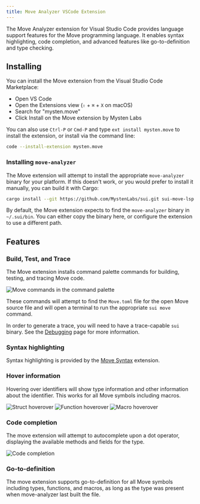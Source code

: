 ```yaml
---
title: Move Analyzer VSCode Extension
---
```


The Move Analyzer extension for Visual Studio Code provides language support features for the Move programming language. It enables syntax highlighting, code completion, and advanced features like go-to-definition and type checking.

## Installing

You can install the Move extension from the Visual Studio Code Marketplace:

- Open VS Code
- Open the Extensions view (`⇧` + `⌘` + `X` on macOS) 
- Search for "mysten.move"
- Click Install on the Move extension by Mysten Labs

You can also use `Ctrl-P` or `Cmd-P` and type `ext install mysten.move` to install the extension, or install via the command line: 

```bash
code --install-extension mysten.move
```

### Installing `move-analyzer`

The Move extension will attempt to install the appropriate `move-analyzer` binary for your platform. If this doesn't work, or you would prefer to install it manually, you can build it with Cargo:

```bash
cargo install --git https://github.com/MystenLabs/sui.git sui-move-lsp
```
By default, the Move extension expects to find the `move-analyzer` binary in `~/.sui/bin`. You can either copy the binary here, or configure the extension to use a different path. 

## Features

### Build, Test, and Trace

The Move extension installs command palette commands for building, testing, and tracing Move code. 

![Move commands in the command palette](./images/commands.png)

These commands will attempt to find the `Move.toml` file for the open Move source file and will open a terminal to run the appropriate `sui move` command.

In order to generate a trace, you will need to have a trace-capable `sui` binary. See the [Debugging](/references/ide/debugger) page for more information.

### Syntax highlighting

Syntax highlighting is provided by the [Move Syntax](https://marketplace.visualstudio.com/items?itemName=damirka.move-syntax) extension.

### Hover information

Hovering over identifiers will show type information and other information about the identifier. This works for all Move symbols including macros. 

![Struct hoverover](./images/hover_struct.png)
![Function hoverover](./images/hover_fun.png)
![Macro hoverover](./images/hover_macros.png)

### Code completion

The move extension will attempt to autocomplete upon a dot operator, displaying the available methods and fields for the type.

![Code completion](./images/dot_completion.png)


### Go-to-definition

The move extension supports go-to-definition for all Move symbols including types, functions, and macros, as long as the type was present when move-analyzer last built the file.
